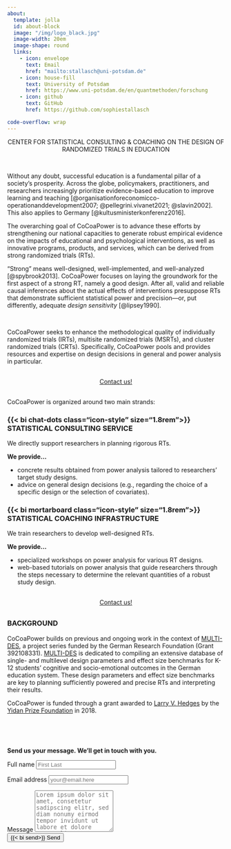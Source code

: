 ```yaml
---
about:
  template: jolla
  id: about-block
  image: "/img/logo_black.jpg"
  image-width: 20em
  image-shape: round
  links:
    - icon: envelope
      text: Email
      href: "mailto:stallasch@uni-potsdam.de"  
    - icon: house-fill
      text: University of Potsdam
      href: https://www.uni-potsdam.de/en/quantmethoden/forschung
    - icon: github
      text: GitHub
      href: https://github.com/sophiestallasch

code-overflow: wrap
---
```



::: {#about-block style="text-align: center;"}
CENTER FOR STATISTICAL CONSULTING & COACHING ON THE DESIGN OF RANDOMIZED TRIALS IN EDUCATION
:::

&nbsp;

::: {.column-screen .full-bleed}
::: {.column-body}
Without any doubt, successful education is a fundamental pillar of a society’s prosperity. Across the globe, policymakers, practitioners, and researchers increasingly prioritize evidence-based education to improve learning and teaching [@organisationforeconomicco-operationanddevelopment2007; @pellegrini.vivanet2021; @slavin2002]. This also applies to Germany [@kultusministerkonferenz2016]. 

The overarching goal of CoCoaPower is to advance these efforts by strengthening our national capacities to generate robust empirical evidence on the impacts of educational and psychological interventions, as well as innovative programs, products, and services, which can be derived from strong randomized trials (RTs).

"Strong" means well-designed, well-implemented, and well-analyzed [@spybrook2013]. CoCoaPower focuses on laying the groundwork for the first aspect of a strong RT, namely a good design. After all, valid and reliable causal inferences about the actual effects of interventions presuppose RTs that demonstrate sufficient statistical power and precision—or, put differently, adequate *design sensitivity* [@lipsey1990]. 
:::
:::


&nbsp;

CoCoaPower seeks to enhance the methodological quality of individually randomized trials (IRTs), multisite randomized trials (MSRTs), and cluster randomized trials (CRTs). 
Specifically, CoCoaPower pools and provides resources and expertise on design decisions in general and power analysis in particular. 

```{=html}
<div  style="margin: 30px; text-align: center;">
<a class="btn btn-primary" href="index.qmd#form" role="button">Contact us!</a>
</div>
```

CoCoaPower is organized around two main strands:

::: {.grid}

::: {.g-col-12 .g-col-md-6 .card}
::: {.card-body style="text-align: left;"}
### {{< bi chat-dots class="icon-style" size="1.8rem">}} STATISTICAL CONSULTING SERVICE

We directly support researchers in planning rigorous RTs. 

**We provide...**

+ concrete results obtained from power analysis tailored to researchers’ target study designs.
+	advice on general design decisions (e.g., regarding the choice of a specific design or the selection of covariates). 
:::
:::

::: {.g-col-12 .g-col-md-6 .card}
::: {.card-body style="text-align: left;"}
### {{< bi mortarboard class="icon-style" size="1.8rem">}} STATISTICAL COACHING INFRASTRUCTURE

We train researchers to develop well-designed RTs. 

**We provide...**

+ specialized workshops on power analysis for various RT designs.
+ web-based tutorials on power analysis that guide researchers through the steps necessary to determine the relevant quantities of a robust study design.
:::
:::

:::

```{=html}
<div  style="margin: 30px; text-align: center;">
<a class="btn btn-primary" href="index.qmd#form" role="button">Contact us!</a>
</div>
```


### BACKGROUND
CoCoaPower builds on previous and ongoing work in the context of [MULTI-DES](https://www.uni-potsdam.de/en/quantmethoden/forschung), a project series funded by the German Research Foundation (Grant 392108331). [MULTI-DES](https://www.uni-potsdam.de/en/quantmethoden/forschung) is dedicated to compiling an extensive database of single- and multilevel design parameters and effect size benchmarks for K-12 students’ cognitive and socio-emotional outcomes in the German education system. These design parameters and effect size benchmarks are key to planning sufficiently powered and precise RTs and interpreting their results.


::: {.column-screen .full-bleed}
::: {.column-body}
CoCoaPower is funded through a grant awarded to [Larry V. Hedges](https://statistics.northwestern.edu/people/faculty/larry-hedges.html) by the [Yidan Prize Foundation](https://yidanprize.org/) in 2018.
:::
:::

&nbsp;

::: {#form}

&nbsp;

**Send us your message. We'll get in touch with you.**
:::

::: {}
<form action="https://formspree.io/f/xyzydoek" method="POST" accept-charset="utf-8">

::: {.form-group}
<label for="full-name">Full name</label>
<input type="text" name="name" id="full-name" class="form-control" placeholder="First Last" required>
:::

::: {.form-group}
<label for="email-address">Email address</label>
<input type="email" name="_replyto" id="email-address" class="form-control" placeholder="your@email.here" required>
:::

::: {.form-group}
<label for="message">Message</label>
  <textarea rows="6" name="message" id="message" class="form-control" placeholder="Lorem ipsum dolor sit amet, consetetur sadipscing elitr, sed diam nonumy eirmod tempor invidunt ut labore et dolore magna aliquyam." required></textarea>
:::

<button type="submit" class="btn btn-secondary mt-2">{{< bi send>}} Send</button>
</form>
:::





&nbsp;

